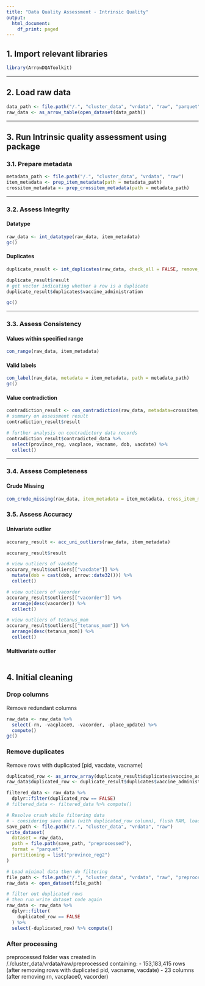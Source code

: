 ```yaml
---
title: "Data Quality Assessment - Intrinsic Quality"
output:
  html_document:
    df_print: paged
---
```


## 1. Import relevant libraries

```r
library(ArrowDQAToolkit)
```

----

## 2. Load raw data
```r
data_path <- file.path("/.", "cluster_data", "vrdata", "raw", "parquet")
raw_data <- as_arrow_table(open_dataset(data_path))
```


----

## 3. Run Intrinsic quality assessment using package

### 3.1. Prepare metadata
```r
metadata_path <- file.path("/.", "cluster_data", "vrdata", "raw")
item_metadata <- prep_item_metadata(path = metadata_path)
crossitem_metadata <- prep_crossitem_metadata(path = metadata_path)
```

---- 

### 3.2. Assess Integrity
#### Datatype
```r
raw_data <- int_datatype(raw_data, item_metadata)
gc()
```


#### Duplicates
```r
duplicate_result <- int_duplicates(raw_data, check_all = FALSE, remove_dups = FALSE, cross_item_metadata = crossitem_metadata)

duplicate_result$result
# get vector indicating whether a row is a duplicate
duplicate_result$duplicates$vaccine_administration

gc()
```

---

### 3.3. Assess Consistency
#### Values within specified range
```r
con_range(raw_data, item_metadata)
```

#### Valid labels
```r
con_label(raw_data, metadata = item_metadata, path = metadata_path)
gc()
```

#### Value contradiction
```r
contradiction_result <- con_contradiction(raw_data, metadata=crossitem_metadata)
# summary on assessment result
contradiction_result$result

# further analysis on contradictory data records
contradiction_result$contradicted_data %>%
  select(province_reg, vacplace, vacname, dob, vacdate) %>% 
  collect()
```

--- 

### 3.4. Assess Completeness
#### Crude Missing
```r
com_crude_missing(raw_data, item_metadata = item_metadata, cross_item_metadata = crossitem_metadata)
```

### 3.5. Assess Accuracy
#### Univariate outlier
```r
accurary_result <- acc_uni_outliers(raw_data, item_metadata)

accurary_result$result

# view outliers of vacdate
accurary_result$outliers[["vacdate"]] %>% 
  mutate(dob = cast(dob, arrow::date32())) %>% 
  collect()

# view outliers of vacorder
accurary_result$outliers[["vacorder"]] %>% 
  arrange(desc(vacorder)) %>% 
  collect()

# view outliers of tetanus_mom
accurary_result$outliers[["tetanus_mom"]] %>% 
  arrange(desc(tetanus_mom)) %>% 
  collect()
```
#### Multivariate outlier 
```r
```


## 4. Initial cleaning
### Drop columns
Remove redundant columns
```r
raw_data <- raw_data %>% 
  select(-rn, -vacplace0, -vacorder, -place_update) %>%
  compute()
gc()
```

### Remove duplicates
Remove rows with duplicated [pid, vacdate, vacname]
```r
duplicated_row <- as_arrow_array(duplicate_result$duplicates$vaccine_administration)
raw_data$duplicated_row <- duplicate_result$duplicates$vaccine_administration

filtered_data <- raw_data %>% 
  dplyr::filter(duplicated_row == FALSE) 
# filtered_data <- filtered_data %>% compute()

# Resolve crash while filtering data
# - considering save data (with duplicated_row column), flush RAM, load minimal data then do filtering 
save_path <- file.path("/.", "cluster_data", "vrdata", "raw") 
write_dataset(
  dataset = raw_data,
  path = file.path(save_path, "preprocessed"),
  format = "parquet",
  partitioning = list("province_reg2")
)

# Load minimal data then do filtering
file_path <- file.path("/.", "cluster_data", "vrdata", "raw", "preprocessed") 
raw_data <- open_dataset(file_path)

# filter out duplicated rows 
# then run write dataset code again
raw_data <- raw_data %>% 
  dplyr::filter(
    duplicated_row == FALSE
  ) %>% 
  select(-duplicated_row) %>% compute()

```

### After processing
preprocessed folder was created in /./cluster_data/vrdata/raw/preprocessed containing:
- 153,183,415 rows (after removing rows with duplicated pid, vacname, vacdate)
- 23 columns (after removing rn, vacplace0, vacorder)








